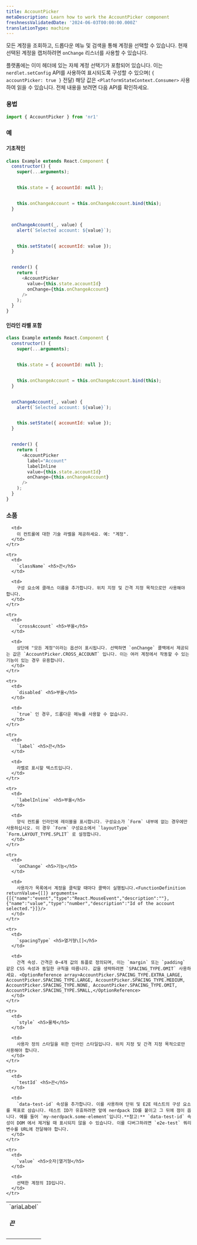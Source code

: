 ```yaml
---
title: AccountPicker
metaDescription: Learn how to work the AccountPicker component
freshnessValidatedDate: '2024-06-03T00:00:00.000Z'
translationType: machine
---
```


모든 계정을 조회하고, 드롭다운 메뉴 및 검색을 통해 계정을 선택할 수 있습니다. 현재 선택된 계정을 캡처하려면 `onChange` 리스너를 사용할 수 있습니다.

플랫폼에는 이미 헤더에 있는 자체 계정 선택기가 포함되어 있습니다. 이는 `nerdlet.setConfig` API를 사용하여 표시되도록 구성할 수 있으며( `{ accountPicker: true }` 전달) 해당 값은 `<PlatformStateContext.Consumer>` 사용하여 읽을 수 있습니다. 전체 내용을 보려면 다음 API를 확인하세요.

### 용법

```js
import { AccountPicker } from 'nr1'
```

### 예

#### 기초적인

```js
class Example extends React.Component {
  constructor() {
    super(...arguments);


    this.state = { accountId: null };


    this.onChangeAccount = this.onChangeAccount.bind(this);
  }


  onChangeAccount(_, value) {
    alert(`Selected account: ${value}`);


    this.setState({ accountId: value });
  }


  render() {
    return (
      <AccountPicker
        value={this.state.accountId}
        onChange={this.onChangeAccount}
      />
    );
  }
}
```

#### 인라인 라벨 포함

```js
class Example extends React.Component {
  constructor() {
    super(...arguments);


    this.state = { accountId: null };


    this.onChangeAccount = this.onChangeAccount.bind(this);
  }


  onChangeAccount(_, value) {
    alert(`Selected account: ${value}`);


    this.setState({ accountId: value });
  }


  render() {
    return (
      <AccountPicker
        label="Account"
        labelInline
        value={this.state.accountId}
        onChange={this.onChangeAccount}
      />
    );
  }
}
```

### 소품

<table>
  <tbody>
    <tr>
      <td>
        `ariaLabel` <h5>끈</h5>
      </td>

      <td>
        이 컨트롤에 대한 기술 라벨을 제공하세요. 예: "계정".
      </td>
    </tr>

    <tr>
      <td>
        `className` <h5>끈</h5>
      </td>

      <td>
        구성 요소에 클래스 이름을 추가합니다. 위치 지정 및 간격 지정 목적으로만 사용해야 합니다.
      </td>
    </tr>

    <tr>
      <td>
        `crossAccount` <h5>부울</h5>
      </td>

      <td>
        상단에 "모든 계정"이라는 옵션이 표시됩니다. 선택하면 `onChange` 콜백에서 제공되는 값은 `AccountPicker.CROSS_ACCOUNT` 입니다. 이는 여러 계정에서 작동할 수 있는 기능이 있는 경우 유용합니다.
      </td>
    </tr>

    <tr>
      <td>
        `disabled` <h5>부울</h5>
      </td>

      <td>
        `true` 인 경우, 드롭다운 메뉴를 사용할 수 없습니다.
      </td>
    </tr>

    <tr>
      <td>
        `label` <h5>끈</h5>
      </td>

      <td>
        라벨로 표시할 텍스트입니다.
      </td>
    </tr>

    <tr>
      <td>
        `labelInline` <h5>부울</h5>
      </td>

      <td>
        양식 컨트롤 인라인에 레이블을 표시합니다. 구성요소가 `Form` 내부에 없는 경우에만 사용하십시오. 이 경우 `Form` 구성요소에서 `layoutType` `Form.LAYOUT_TYPE.SPLIT` 로 설정합니다.
      </td>
    </tr>

    <tr>
      <td>
        `onChange` <h5>기능</h5>
      </td>

      <td>
        사용자가 목록에서 계정을 클릭할 때마다 콜백이 실행됩니다.<FunctionDefinition returnValue={[]} arguments={[{"name":"event","type":"React.MouseEvent","description":""},{"name":"value","type":"number","description":"Id of the account selected."}]}/>
      </td>
    </tr>

    <tr>
      <td>
        `spacingType` <h5>열거형\[]</h5>
      </td>

      <td>
        간격 속성. 간격은 0~4개 값의 튜플로 정의되며, 이는 `margin` 또는 `padding` 같은 CSS 속성과 동일한 규칙을 따릅니다. 값을 생략하려면 `SPACING_TYPE.OMIT` 사용하세요. <OptionReference array>AccountPicker.SPACING_TYPE.EXTRA_LARGE, AccountPicker.SPACING_TYPE.LARGE, AccountPicker.SPACING_TYPE.MEDIUM, AccountPicker.SPACING_TYPE.NONE, AccountPicker.SPACING_TYPE.OMIT, AccountPicker.SPACING_TYPE.SMALL,</OptionReference>
      </td>
    </tr>

    <tr>
      <td>
        `style` <h5>물체</h5>
      </td>

      <td>
        사용자 정의 스타일을 위한 인라인 스타일입니다. 위치 지정 및 간격 지정 목적으로만 사용해야 합니다.
      </td>
    </tr>

    <tr>
      <td>
        `testId` <h5>끈</h5>
      </td>

      <td>
        `data-test-id` 속성을 추가합니다. 이를 사용하여 단위 및 E2E 테스트의 구성 요소를 목표로 삼습니다. 테스트 ID가 유효하려면 앞에 nerdpack ID를 붙이고 그 뒤에 점이 옵니다. 예를 들어 `my-nerdpack.some-element`입니다.**참고:** `data-test-id` 속성이 DOM 에서 제거될 때 표시되지 않을 수 있습니다. 이를 디버그하려면 `e2e-test` 쿼리 변수를 URL에 전달해야 합니다.
      </td>
    </tr>

    <tr>
      <td>
        `value` <h5>숫자|열거형</h5>
      </td>

      <td>
        선택한 계정의 ID입니다.
      </td>
    </tr>
  </tbody>
</table>
